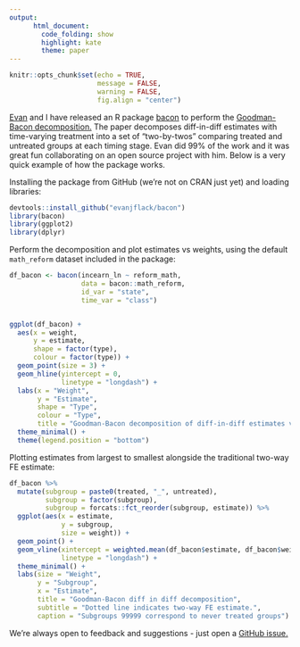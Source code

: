 ```yaml
---
output:
      html_document:
        code_folding: show
        highlight: kate
        theme: paper
---
```


```r
knitr::opts_chunk$set(echo = TRUE,
                      message = FALSE,
                      warning = FALSE,
                      fig.align = "center")
```

[Evan](https://twitter.com/flack_evan) and I have released an R package [bacon](https://github.com/evanjflack/bacon) to perform the [Goodman-Bacon decomposition.](https://cdn.vanderbilt.edu/vu-my/wp-content/uploads/sites/2318/2019/07/29170757/ddtiming_7_29_2019.pdf) The paper decomposes diff-in-diff estimates with time-varying treatment into a set of "two-by-twos" comparing treated and untreated groups at each timing stage. Evan did 99\% of the work and it was great fun collaborating on an open source project with him. Below is a very quick example of how the package works.


Installing the package from GitHub (we're not on CRAN just yet) and loading libraries:
```r
devtools::install_github("evanjflack/bacon")
library(bacon)
library(ggplot2)
library(dplyr)
```

Perform the decomposition and plot estimates vs weights, using the default `math_reform` dataset included in the package:
```r
df_bacon <- bacon(incearn_ln ~ reform_math,
                  data = bacon::math_reform,
                  id_var = "state",
                  time_var = "class")


ggplot(df_bacon) +
  aes(x = weight,
      y = estimate,
      shape = factor(type),
      colour = factor(type)) +
  geom_point(size = 3) +
  geom_hline(yintercept = 0, 
             linetype = "longdash") +
  labs(x = "Weight",
       y = "Estimate",
       shape = "Type",
       colour = "Type",
       title = "Goodman-Bacon decomposition of diff-in-diff estimates vs weights") +
  theme_minimal() +
  theme(legend.position = "bottom")
```


Plotting estimates from largest to smallest alongside the traditional two-way FE estimate:

```r
df_bacon %>% 
  mutate(subgroup = paste0(treated, "_", untreated),
         subgroup = factor(subgroup),
         subgroup = forcats::fct_reorder(subgroup, estimate)) %>% 
  ggplot(aes(x = estimate, 
             y = subgroup,
             size = weight)) +
  geom_point() +
  geom_vline(xintercept = weighted.mean(df_bacon$estimate, df_bacon$weight),
             linetype = "longdash") +
  theme_minimal() +
  labs(size = "Weight",
       y = "Subgroup",
       x = "Estimate",
       title = "Goodman-Bacon diff in diff decomposition",
       subtitle = "Dotted line indicates two-way FE estimate.",
       caption = "Subgroups 99999 correspond to never treated groups")
```


We're always open to feedback and suggestions - just open a [GitHub issue.](https://github.com/evanjflack/bacon/issues)

